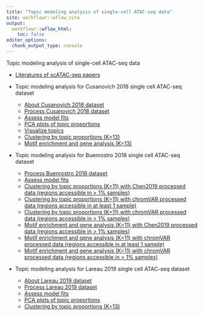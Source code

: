 ```yaml
---
title: "Topic modeling analysis of single-cell ATAC-seq data"
site: workflowr::wflow_site
output:
  workflowr::wflow_html:
    toc: false
editor_options:
  chunk_output_type: console
---
```


Topic modeling analysis of single-cell ATAC-seq data

* [Literatures of scATAC-seq papers](references.html)

* Topic modeling analysis for Cusanovich 2018 single cell ATAC-seq dataset
    - [About Cusanovich 2018 dataset](scATACseq_data_Cusanovich2018.html)
    - [Process Cusanovich 2018 dataset](process_data_Cusanovich2018.html)
    - [Assess model fits](assess_fits_Cusanovich2018.html)
    - [PCA plots of topic proportions](compare_pca_clusters_Cusanovich2018.html)
    - [Visualize topics](plots_Cusanovich2018.html)
    - [Clustering by topic proportions (K=13)](clusters_Cusanovich2018_k13.html)
    - [Motif enrichment and gene analysis (K=13)](motif_gene_analysis_Cusanovich2018.html)

* Topic modeling analysis for Buenrostro 2018 single cell ATAC-seq dataset
    - [Process Buenrostro 2018 dataset](process_data_Buenrostro2018.html)
    - [Assess model fits](assess_fits_Buenrostro2018_Chen2019pipeline.html)
    - [Clustering by topic proportions (K=11) with Chen2019 processed data (regions accessible in > 1% samples)](clusters_Buenrostro2018_k11_Chen2019pipeline.html)
    - [Clustering by topic proportions (K=11) with chromVAR processed data (regions accessible in at least 1 sample)](clusters_Buenrostro2018_chomVAR_scPeaks.html)
    - [Clustering by topic proportions (K=11) with chromVAR processed data (regions accessible in > 1% samples)](clusters_Buenrostro2018_chomVAR_scPeaks_filtered.html)
    - [Motif enrichment and gene analysis (K=11) with Chen2019 processed data (regions accessible in > 1% samples)](motif_gene_analysis_Buenrostro2018_Chen2019pipeline.html)
    - [Motif enrichment and gene analysis (K=11) with chromVAR processed data (regions accessible in at least 1 sample)](motif_gene_analysis_Buenrostro2018_chomVAR_scPeaks.html)
    - [Motif enrichment and gene analysis (K=11) with chromVAR processed data (regions accessible in > 1% samples)](motif_gene_analysis_Buenrostro2018_chomVAR_scPeaks_filtered.html)

* Topic modeling analysis for Lareau 2019 single cell ATAC-seq dataset
    - [About Lareau 2019 dataset](scATACseq_data_Lareau2019.html)
    - [Process Lareau 2019 dataset](process_data_Lareau2019.html)
    - [Assess model fits](assess_fits_Lareau2019_bonemarrow.html)
    - [PCA plots of topic proportions](compare_pca_clusters_Lareau_2019_bonemarrow.html)
    - [Clustering by topic proportions (K=13)](clusters_Lareau2019_bonemarrow_k13.html)
